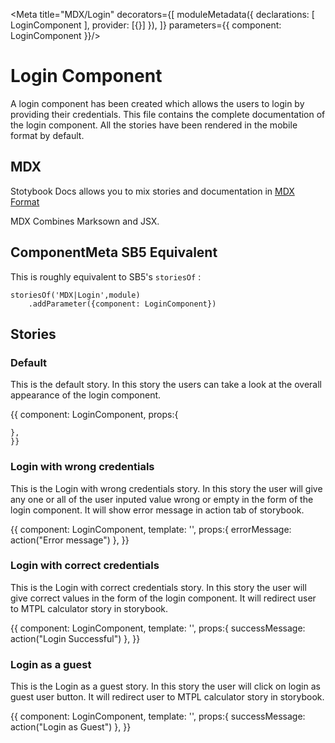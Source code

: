 

<Meta title="MDX/Login" decorators={[
    moduleMetadata({
        declarations: [
            LoginComponent
        ],
        provider: [{}]
    }),
]} parameters={{
    component: LoginComponent
}}/>

# Login Component 

A login component has been created which allows the users to login by providing their credentials.
This file contains the complete documentation of the login component. All the stories have been rendered 
in the mobile format by default.

## MDX

Stotybook Docs allows you to mix stories and documentation in 
[MDX Format](https://mdxjs.com/)

MDX Combines Marksown and JSX.

## ComponentMeta SB5 Equivalent

This is roughly equivalent to SB5's `storiesOf` :

```
storiesOf('MDX|Login',module)
    .addParameter({component: LoginComponent})

```

## Stories

### Default

This is the default story. In this story the users can take a look at the overall
appearance of the login component.

<Preview>
  <Story name="Default">{{
    component: LoginComponent,
    props:{
      
    },
    }}    
  </Story>
</Preview>


### Login with wrong credentials

This is the Login with wrong credentials story. In this story the user will give any one or all of the user 
inputed value wrong or empty in the form of the login component. It will show error message in action tab of storybook.

<Preview>
  <Story name="Login with wrong credentials">{{
    component: LoginComponent,
    template: '<app-login (onLoginError)="errorMessage($event)"></app-login>',
    props:{
      errorMessage: action("Error message")
    },
    }}
  </Story>
</Preview>

### Login with correct credentials

This is the Login with correct credentials story. In this story the user will give correct values in the form of the login component. 
It will redirect user to MTPL calculator story in storybook.

<Preview>
  <Story name="Login with correct credentials">{{
    component: LoginComponent,
    template: '<app-login (onLoginSuccess)="successMessage($event)"></app-login>',
    props:{
      successMessage: action("Login Successful")
    },
    }}
  </Story>
</Preview>

### Login as a guest

This is the Login as a guest story. In this story the user will click on login as guest user button. 
It will redirect user to MTPL calculator story in storybook.

<Preview>
  <Story name="Login as a guest">{{
    component: LoginComponent,
    template: '<app-login (asGuestLogin)="successMessage($event)"></app-login>',
    props:{
      successMessage: action("Login as Guest")
    },
    }}
  </Story>
</Preview>